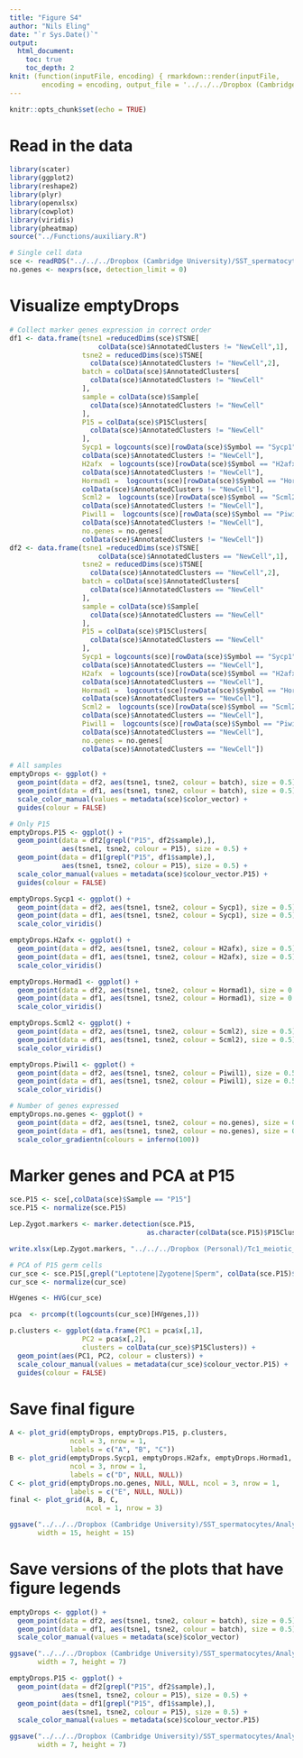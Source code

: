 ```yaml
---
title: "Figure S4"
author: "Nils Eling"
date: "`r Sys.Date()`"
output: 
  html_document:
    toc: true
    toc_depth: 2
knit: (function(inputFile, encoding) { rmarkdown::render(inputFile, 
        encoding = encoding, output_file = '../../../Dropbox (Cambridge University)/SST_spermatocytes/Analysis/Figures/Fig_S4/Fig_S4.html') })
---
```


```r
knitr::opts_chunk$set(echo = TRUE)
```

# Read in the data

```r
library(scater)
library(ggplot2)
library(reshape2)
library(plyr)
library(openxlsx)
library(cowplot)
library(viridis)
library(pheatmap)
source("../Functions/auxiliary.R")

# Single cell data
sce <- readRDS("../../../Dropbox (Cambridge University)/SST_spermatocytes/Analysis/data/10X_data/SCE_emptyDrops.rds")
no.genes <- nexprs(sce, detection_limit = 0)
```

# Visualize emptyDrops

```r
# Collect marker genes expression in correct order
df1 <- data.frame(tsne1 =reducedDims(sce)$TSNE[
                      colData(sce)$AnnotatedClusters != "NewCell",1],
                  tsne2 = reducedDims(sce)$TSNE[
                    colData(sce)$AnnotatedClusters != "NewCell",2],
                  batch = colData(sce)$AnnotatedClusters[
                    colData(sce)$AnnotatedClusters != "NewCell"
                  ],
                  sample = colData(sce)$Sample[
                    colData(sce)$AnnotatedClusters != "NewCell"
                  ],
                  P15 = colData(sce)$P15Clusters[
                    colData(sce)$AnnotatedClusters != "NewCell"
                  ],
                  Sycp1 = logcounts(sce)[rowData(sce)$Symbol == "Sycp1",
                  colData(sce)$AnnotatedClusters != "NewCell"],
                  H2afx  = logcounts(sce)[rowData(sce)$Symbol == "H2afx",
                  colData(sce)$AnnotatedClusters != "NewCell"],
                  Hormad1 =  logcounts(sce)[rowData(sce)$Symbol == "Hormad1",
                  colData(sce)$AnnotatedClusters != "NewCell"],
                  Scml2 =  logcounts(sce)[rowData(sce)$Symbol == "Scml2",
                  colData(sce)$AnnotatedClusters != "NewCell"],
                  Piwil1 =  logcounts(sce)[rowData(sce)$Symbol == "Piwil1",
                  colData(sce)$AnnotatedClusters != "NewCell"],
                  no.genes = no.genes[
                  colData(sce)$AnnotatedClusters != "NewCell"])
df2 <- data.frame(tsne1 =reducedDims(sce)$TSNE[
                      colData(sce)$AnnotatedClusters == "NewCell",1],
                  tsne2 = reducedDims(sce)$TSNE[
                    colData(sce)$AnnotatedClusters == "NewCell",2],
                  batch = colData(sce)$AnnotatedClusters[
                    colData(sce)$AnnotatedClusters == "NewCell"
                  ],
                  sample = colData(sce)$Sample[
                    colData(sce)$AnnotatedClusters == "NewCell"
                  ],
                  P15 = colData(sce)$P15Clusters[
                    colData(sce)$AnnotatedClusters == "NewCell"
                  ],
                  Sycp1 = logcounts(sce)[rowData(sce)$Symbol == "Sycp1",
                  colData(sce)$AnnotatedClusters == "NewCell"],
                  H2afx  = logcounts(sce)[rowData(sce)$Symbol == "H2afx",
                  colData(sce)$AnnotatedClusters == "NewCell"],
                  Hormad1 =  logcounts(sce)[rowData(sce)$Symbol == "Hormad1",
                  colData(sce)$AnnotatedClusters == "NewCell"],
                  Scml2 =  logcounts(sce)[rowData(sce)$Symbol == "Scml2",
                  colData(sce)$AnnotatedClusters == "NewCell"],
                  Piwil1 =  logcounts(sce)[rowData(sce)$Symbol == "Piwil1",
                  colData(sce)$AnnotatedClusters == "NewCell"],
                  no.genes = no.genes[
                  colData(sce)$AnnotatedClusters == "NewCell"])
  
# All samples
emptyDrops <- ggplot() +
  geom_point(data = df2, aes(tsne1, tsne2, colour = batch), size = 0.5) +
  geom_point(data = df1, aes(tsne1, tsne2, colour = batch), size = 0.5) +
  scale_color_manual(values = metadata(sce)$color_vector) +
  guides(colour = FALSE)

# Only P15
emptyDrops.P15 <- ggplot() +
  geom_point(data = df2[grepl("P15", df2$sample),], 
             aes(tsne1, tsne2, colour = P15), size = 0.5) +
  geom_point(data = df1[grepl("P15", df1$sample),], 
             aes(tsne1, tsne2, colour = P15), size = 0.5) +
  scale_color_manual(values = metadata(sce)$colour_vector.P15) +
  guides(colour = FALSE)

emptyDrops.Sycp1 <- ggplot() +
  geom_point(data = df2, aes(tsne1, tsne2, colour = Sycp1), size = 0.5) +
  geom_point(data = df1, aes(tsne1, tsne2, colour = Sycp1), size = 0.5) +
  scale_color_viridis()

emptyDrops.H2afx <- ggplot() +
  geom_point(data = df2, aes(tsne1, tsne2, colour = H2afx), size = 0.5) +
  geom_point(data = df1, aes(tsne1, tsne2, colour = H2afx), size = 0.5) +
  scale_color_viridis()

emptyDrops.Hormad1 <- ggplot() +
  geom_point(data = df2, aes(tsne1, tsne2, colour = Hormad1), size = 0.5) +
  geom_point(data = df1, aes(tsne1, tsne2, colour = Hormad1), size = 0.5) +
  scale_color_viridis()

emptyDrops.Scml2 <- ggplot() +
  geom_point(data = df2, aes(tsne1, tsne2, colour = Scml2), size = 0.5) +
  geom_point(data = df1, aes(tsne1, tsne2, colour = Scml2), size = 0.5) +
  scale_color_viridis()

emptyDrops.Piwil1 <- ggplot() +
  geom_point(data = df2, aes(tsne1, tsne2, colour = Piwil1), size = 0.5) +
  geom_point(data = df1, aes(tsne1, tsne2, colour = Piwil1), size = 0.5) +
  scale_color_viridis()

# Number of genes expressed
emptyDrops.no.genes <- ggplot() +
  geom_point(data = df2, aes(tsne1, tsne2, colour = no.genes), size = 0.5) +
  geom_point(data = df1, aes(tsne1, tsne2, colour = no.genes), size = 0.5) +
  scale_color_gradientn(colours = inferno(100))
```

# Marker genes and PCA at P15

```r
sce.P15 <- sce[,colData(sce)$Sample == "P15"]
sce.P15 <- normalize(sce.P15)

Lep.Zygot.markers <- marker.detection(sce.P15, 
                                  as.character(colData(sce.P15)$P15Clusters))

write.xlsx(Lep.Zygot.markers, "../../../Dropbox (Personal)/Tc1_meiotic_silencing/Figures/Supplemental Tables/Table_S5.xlsx")

# PCA of P15 germ cells
cur_sce <- sce.P15[,grepl("Leptotene|Zygotene|Sperm", colData(sce.P15)$P15Clusters)]
cur_sce <- normalize(cur_sce)

HVgenes <- HVG(cur_sce)

pca  <- prcomp(t(logcounts(cur_sce)[HVgenes,]))

p.clusters <- ggplot(data.frame(PC1 = pca$x[,1],
                  PC2 = pca$x[,2],
                  clusters = colData(cur_sce)$P15Clusters)) +
  geom_point(aes(PC1, PC2, colour = clusters)) + 
  scale_colour_manual(values = metadata(cur_sce)$colour_vector.P15) +
  guides(colour = FALSE)
```

# Save final figure

```r
A <- plot_grid(emptyDrops, emptyDrops.P15, p.clusters, 
               ncol = 3, nrow = 1, 
               labels = c("A", "B", "C"))
B <- plot_grid(emptyDrops.Sycp1, emptyDrops.H2afx, emptyDrops.Hormad1, 
               ncol = 3, nrow = 1, 
               labels = c("D", NULL, NULL))
C <- plot_grid(emptyDrops.no.genes, NULL, NULL, ncol = 3, nrow = 1, 
               labels = c("E", NULL, NULL))
final <- plot_grid(A, B, C,
                   ncol = 1, nrow = 3)

ggsave("../../../Dropbox (Cambridge University)/SST_spermatocytes/Analysis/Figures/Fig_S4/Fig_S4.pdf", final,
       width = 15, height = 15)
```

# Save versions of the plots that have figure legends

```r
emptyDrops <- ggplot() +
  geom_point(data = df2, aes(tsne1, tsne2, colour = batch), size = 0.5) +
  geom_point(data = df1, aes(tsne1, tsne2, colour = batch), size = 0.5) +
  scale_color_manual(values = metadata(sce)$color_vector)

ggsave("../../../Dropbox (Cambridge University)/SST_spermatocytes/Analysis/Figures/Fig_S4/emptyDrops_labels.pdf", emptyDrops,
       width = 7, height = 7)

emptyDrops.P15 <- ggplot() +
  geom_point(data = df2[grepl("P15", df2$sample),], 
             aes(tsne1, tsne2, colour = P15), size = 0.5) +
  geom_point(data = df1[grepl("P15", df1$sample),], 
             aes(tsne1, tsne2, colour = P15), size = 0.5) +
  scale_color_manual(values = metadata(sce)$colour_vector.P15) 

ggsave("../../../Dropbox (Cambridge University)/SST_spermatocytes/Analysis/Figures/Fig_S4/emptyDrops.P15_labels.pdf", emptyDrops.P15,
       width = 7, height = 7)
```